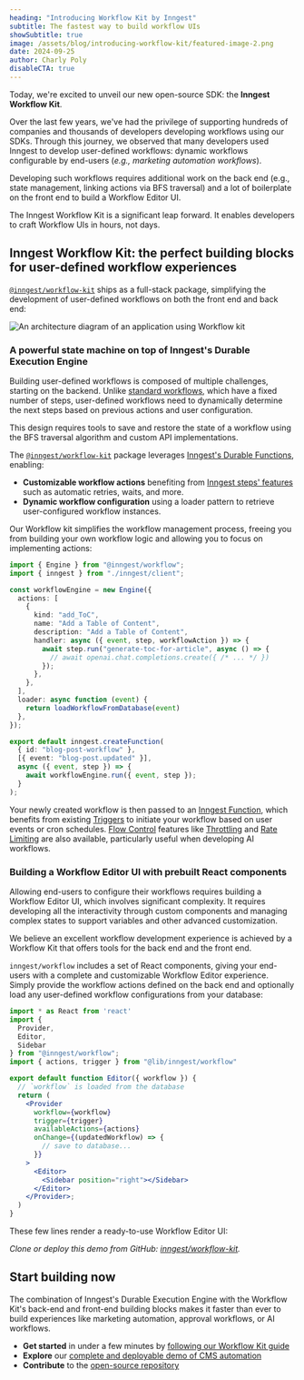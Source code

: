 ```yaml
---
heading: "Introducing Workflow Kit by Inngest"
subtitle: The fastest way to build workflow UIs
showSubtitle: true
image: /assets/blog/introducing-workflow-kit/featured-image-2.png
date: 2024-09-25
author: Charly Poly
disableCTA: true
---
```


Today, we're excited to unveil our new open-source SDK: the **Inngest Workflow Kit**.

Over the last few years, we've had the privilege of supporting hundreds of companies and thousands of developers developing workflows using our SDKs. Through this journey, we observed that many developers used Inngest to develop user-defined workflows: dynamic workflows configurable by end-users (*e.g., marketing automation workflows*).

Developing such workflows requires additional work on the back end (e.g., state management, linking actions via BFS traversal) and a lot of boilerplate on the front end to build a Workflow Editor UI.

The Inngest Workflow Kit is a significant leap forward. It enables developers to craft Workflow UIs in hours, not days.

## Inngest Workflow Kit: the perfect building blocks for user-defined workflow experiences

[`@inngest/workflow-kit`](https://www.npmjs.com/package/@inngest/workflow-kit) ships as a full-stack package, simplifying the development of user-defined workflows on both the front end and back end:

![An architecture diagram of an application using Workflow kit](/assets/blog/introducing-workflow-kit/workflow-kit-architecture-dark.jpg)

### A powerful state machine on top of Inngest's Durable Execution Engine

Building user-defined workflows is composed of multiple challenges, starting on the backend.
Unlike [standard workflows](/docs/features/inngest-functions/steps-workflows?ref=blog-workflow-kit), which have a fixed number of steps, user-defined workflows need to dynamically determine the next steps based on previous actions and user configuration.

This design requires tools to save and restore the state of a workflow using the BFS traversal algorithm and custom API implementations.

The [`@inngest/workflow-kit`](https://www.npmjs.com/package/@inngest/workflow-kit) package leverages [Inngest's Durable Functions](/blog/durable-functions-a-visual-javascript-primer), enabling:

- **Customizable workflow actions** benefiting from [Inngest steps' features](/docs/guides/multi-step-functions?ref=blog-workflow-kit) such as automatic retries, waits, and more.
- **Dynamic workflow configuration** using a loader pattern to retrieve user-configured workflow instances.

Our Workflow kit simplifies the workflow management process, freeing you from building your own workflow logic and allowing you to focus on implementing actions:

```typescript
import { Engine } from "@inngest/workflow";
import { inngest } from "./inngest/client";

const workflowEngine = new Engine({
  actions: [
    {
      kind: "add_ToC",
      name: "Add a Table of Content",
      description: "Add a Table of Content",
      handler: async ({ event, step, workflowAction }) => {
        await step.run("generate-toc-for-article", async () => {
          // await openai.chat.completions.create({ /* ... */ })
        });
      },
    },
  ],
  loader: async function (event) {
    return loadWorkflowFromDatabase(event)
  },
});

export default inngest.createFunction(
  { id: "blog-post-workflow" },
  [{ event: "blog-post.updated" }],
  async ({ event, step }) => {
    await workflowEngine.run({ event, step });
  }
);

```

Your newly created workflow is then passed to an [Inngest Function](/docs/features/inngest-functions?ref=blog-workflow-kit), which benefits from existing [Triggers](/docs/features/events-triggers?ref=blog-workflow-kit) to initiate your workflow based on user events or cron schedules. [Flow Control](/docs/guides/flow-control?ref=blog-workflow-kit) features like [Throttling](/docs/guides/throttling?ref=blog-workflow-kit) and [Rate Limiting](/docs/guides/rate-limiting?ref=blog-workflow-kit) are also available, particularly useful when developing AI workflows.

### Building a Workflow Editor UI with prebuilt React components

Allowing end-users to configure their workflows requires building a Workflow Editor UI, which involves significant complexity. It requires developing all the interactivity through custom components and managing complex states to support variables and other advanced customization.

We believe an excellent workflow development experience is achieved by a Workflow Kit that offers tools for the back end and the front end.

`inngest/workflow` includes a set of React components, giving your end-users with a complete and customizable Workflow Editor experience. Simply provide the workflow actions defined on the back end and optionally load any user-defined workflow configurations from your database:

```jsx
import * as React from 'react'
import {
  Provider,
  Editor,
  Sidebar
} from "@inngest/workflow";
import { actions, trigger } from "@lib/inngest/workflow"

export default function Editor({ workflow }) {
  // `workflow` is loaded from the database
  return (
    <Provider
      workflow={workflow}
      trigger={trigger}
      availableActions={actions}
      onChange={(updatedWorkflow) => {
        // save to database...
      }}
    >
      <Editor>
        <Sidebar position="right"></Sidebar>
      </Editor>
    </Provider>;
  )
}
```

These few lines render a ready-to-use Workflow Editor UI:

<AutoplayVideo src="https://res.cloudinary.com/dd6gwkgww/video/upload/v1727099036/workflow-kit-announcement-video-loop_m26wzt.mov" />

*Clone or deploy this demo from GitHub: [inngest/workflow-kit](https://github.com/inngest/workflow-kit/tree/main/examples/nextjs-blog-cms#readme).*

## Start building now

The combination of Inngest's Durable Execution Engine with the Workflow Kit's back-end and front-end building blocks makes it faster than ever to build experiences like marketing automation, approval workflows, or AI workflows.

- **Get started** in under a few minutes by [following our Workflow Kit guide](/docs/guides/user-defined-workflows?ref=blog-workflow-kit)
- **Explore** our [complete and deployable demo of CMS automation](https://github.com/inngest/workflow-kit/tree/main/examples/nextjs-blog-cms#readme)
- **Contribute** to the [open-source repository](https://github.com/inngest/workflow-kit)


<div className="flex items-center justify-center my-5">
  <WorkflowKitProductOfTheDay />
</div>